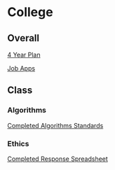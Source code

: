 # College

## Overall

[4 Year Plan](https://docs.google.com/spreadsheets/d/1gFSaz0t3iQk4cQzhnl0wjh9qeOTmr_sAhuv0xyGG-fU/edit?usp=drive_web&ouid=103699051666403119184)

[Job Apps](https://docs.google.com/spreadsheets/d/1Uccv6YV1vIxZ2L1vXsz0VqRqsKURl_pUKLgknEEAzNQ/edit?usp=drive_web&ouid=103699051666403119184)

## Class

### Algorithms

[Completed Algorithms Standards](https://docs.google.com/spreadsheets/d/1lfBN0ihNBdc8LCnPDL40HnYOnNrGieW1h1kQmPGw0q8/edit?usp=drive_web&ouid=103699051666403119184)

### Ethics

[Completed Response Spreadsheet](https://docs.google.com/spreadsheets/d/1PfPNHt9yYDUAn2BmXxb2AguV_3pKhaKmRunUzaboDNg/edit#gid=0)
